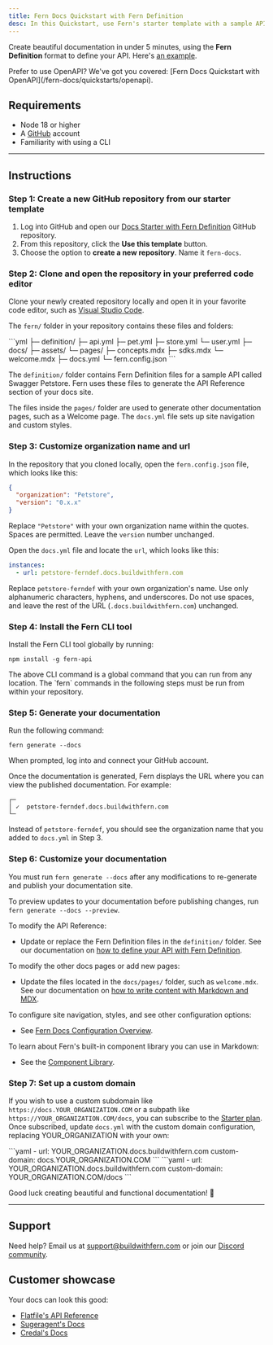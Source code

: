 ---
title: Fern Docs Quickstart with Fern Definition
desc: In this Quickstart, use Fern's starter template with a sample API using Fern Definition to create a documentation website with an auto-generated API reference.
---

Create beautiful documentation in under 5 minutes, using the **Fern Definition** format to define your API. Here's [an example](https://docs.propexo.com/documentation).

<Callout intent='tip'>
Prefer to use OpenAPI? We've got you covered: [Fern Docs Quickstart with OpenAPI](/fern-docs/quickstarts/openapi).
</Callout>

## Requirements

-   Node 18 or higher
-   A [GitHub](https://github.com) account
-   Familiarity with using a CLI

---

## Instructions

### Step 1: Create a new GitHub repository from our starter template

1. Log into GitHub and open our [Docs Starter with Fern Definition](https://github.com/fern-api/docs-starter-fern-definition) GitHub repository.
2. From this repository, click the **Use this template** button.
3. Choose the option to **create a new repository**. Name it `fern-docs`.

### Step 2: Clone and open the repository in your preferred code editor

Clone your newly created repository locally and open it in your favorite code editor, such as [Visual Studio Code](https://code.visualstudio.com/).

The `fern/` folder in your repository contains these files and folders:

<CodeBlock title='fern/'>
```yml
├─ definition/
  ├─ api.yml
  ├─ pet.yml
  ├─ store.yml
  └─ user.yml
├─ docs/
  ├─ assets/
  └─ pages/
    ├─ concepts.mdx
    ├─ sdks.mdx
    └─ welcome.mdx
├─ docs.yml
└─ fern.config.json
```
</CodeBlock>

The `definition/` folder contains Fern Definition files for a sample API called Swagger Petstore. Fern uses these files to generate the API Reference section of your docs site.

The files inside the `pages/` folder are used to generate other documentation pages, such as a Welcome page. The `docs.yml` file sets up site navigation and custom styles. 

### Step 3: Customize organization name and url

In the repository that you cloned locally, open the `fern.config.json` file, which looks like this:

```json
{
  "organization": "Petstore",
  "version": "0.x.x"
}
```

Replace `"Petstore"` with your own organization name within the quotes. Spaces are permitted. Leave the `version` number unchanged. 

Open the `docs.yml` file and locate the `url`, which looks like this:

```yml
instances:
  - url: petstore-ferndef.docs.buildwithfern.com
```

Replace `petstore-ferndef` with your own organization's name. Use only alphanumeric characters, hyphens, and underscores. Do not use spaces, and leave the rest of the URL (`.docs.buildwithfern.com`) unchanged.

### Step 4: Install the Fern CLI tool

Install the Fern CLI tool globally by running:

```shell
npm install -g fern-api
```

<Callout intent='info'>
The above CLI command is a global command that you can run from any location. The `fern` commands in the following steps must be run from within your repository.
</Callout>

### Step 5: Generate your documentation

Run the following command:

```shell
fern generate --docs
```

When prompted, log into and connect your GitHub account.

Once the documentation is generated, Fern displays the URL where you can view the published documentation. For example:

```shell
┌─
│ ✓  petstore-ferndef.docs.buildwithfern.com
└─
```

Instead of `petstore-ferndef`, you should see the organization name that you added to `docs.yml` in Step 3. 

### Step 6: Customize your documentation

You must run `fern generate --docs` after any modifications to re-generate and publish your documentation site.

To preview updates to your documentation before publishing changes, run `fern generate --docs --preview`.

To modify the API Reference:

- Update or replace the Fern Definition files in the `definition/` folder. See our documentation on [how to define your API with Fern Definition](define-your-api/ferndef/overview).

To modify the other docs pages or add new pages:

- Update the files located in the `docs/pages/` folder, such as `welcome.mdx`. See our documentation on [how to write content with Markdown and MDX](/fern-docs/content/write-markdown).

To configure site navigation, styles, and see other configuration options:

- See [Fern Docs Configuration Overview](/fern-docs/config/overview).

To learn about Fern's built-in component library you can use in Markdown:

- See the [Component Library](/fern-docs/content/component-library/).

### Step 7: Set up a custom domain

If you wish to use a custom subdomain like `https://docs.YOUR_ORGANIZATION.COM` or a subpath like `https://YOUR_ORGANIZATION.COM/docs`, you can subscribe to the [Starter plan](https://buildwithfern.com/pricing). Once subscribed, update `docs.yml` with the custom domain configuration, replacing YOUR_ORGANIZATION with your own:

<CodeBlocks>
    <CodeBlock title='Custom subdomain'>
    ```yaml
    - url: YOUR_ORGANIZATION.docs.buildwithfern.com
      custom-domain: docs.YOUR_ORGANIZATION.COM
    ```
    </CodeBlock>
    <CodeBlock title='Custom subpath'>
    ```yaml
    - url: YOUR_ORGANIZATION.docs.buildwithfern.com
      custom-domain: YOUR_ORGANIZATION.COM/docs
    ```
    </CodeBlock>
</CodeBlocks>

Good luck creating beautiful and functional documentation! 🌿

---

## Support

Need help? Email us at [support@buildwithfern.com](mailto:support@buildwithfern.com) or join our [Discord community](https://discord.com/invite/JkkXumPzcG).

## Customer showcase

Your docs can look this good:

- [Flatfile's API Reference](https://reference.flatfile.com/api-reference/events/create-an-event)
- [Sugeragent's Docs](https://docs.superagent.sh/)
- [Credal's Docs](https://docs.credal.ai/)
